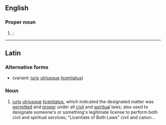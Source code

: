 {{also|jul|Jul|júl|Jul.|júl.}}
==English==

===Proper noun===
{{en-proper noun}}

# {{alternative form of|Jul.|lang=en}}; {{abbreviation of|July|lang=en}}

----

==Latin==

===Alternative forms===
* {{l|la|IUL}} (variant: [[iuris]] [[utriusque]] [[licentiatus]])

===Noun===
{{head|la|noun}}

# [[juris]] [[utriusque]] [[licentiatus]], which indicated the designated matter was [[permitted]] and [[proper]] under all [[civil]] and [[spiritual]] laws; also used to designate someone's or something's legitimate license to perform both civil and spiritual services; "Licentiate of Both Laws" civil and canon…